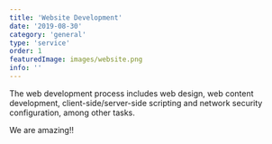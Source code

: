 ```yaml
---
title: 'Website Development'
date: '2019-08-30'
category: 'general'
type: 'service'
order: 1
featuredImage: images/website.png
info: ''
---
```


The web development process includes web design, web content development, client-side/server-side scripting and network security configuration, among other tasks.

We are amazing!!
